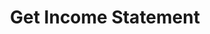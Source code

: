 ---
title: "Get Income Statement"
openapi: "GET /v0/reports/income-statement"
description: "Return an income statement containing an array of ledger summaries for the instance."
---